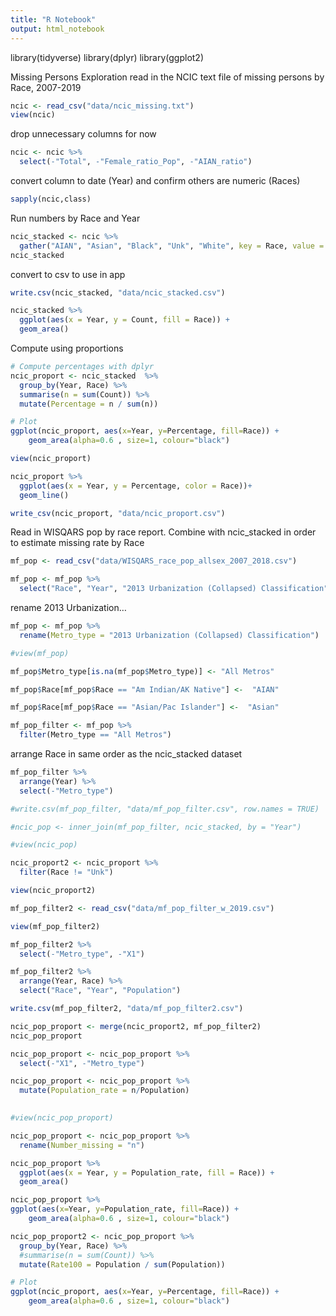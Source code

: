 ```yaml
---
title: "R Notebook"
output: html_notebook
---
```

library(tidyverse)
library(dplyr)
library(ggplot2)


Missing Persons Exploration 
read in the NCIC text file of missing persons by Race, 2007-2019
```r
ncic <- read_csv("data/ncic_missing.txt")
view(ncic)
```
drop unnecessary columns for now 
```r
ncic <- ncic %>% 
  select(-"Total", -"Female_ratio_Pop", -"AIAN_ratio")
```
convert column to date (Year) and confirm others are numeric (Races)
```r
sapply(ncic,class)
```
Run numbers by Race and Year
```r
ncic_stacked <- ncic %>%   
  gather("AIAN", "Asian", "Black", "Unk", "White", key = Race, value = Count)
ncic_stacked

```
convert to csv to use in app 
```r
write.csv(ncic_stacked, "data/ncic_stacked.csv")
```

```r
ncic_stacked %>% 
  ggplot(aes(x = Year, y = Count, fill = Race)) +
  geom_area()
```
Compute using proportions 
```r
# Compute percentages with dplyr
ncic_proport <- ncic_stacked  %>%
  group_by(Year, Race) %>%
  summarise(n = sum(Count)) %>%
  mutate(Percentage = n / sum(n))

# Plot
ggplot(ncic_proport, aes(x=Year, y=Percentage, fill=Race)) + 
    geom_area(alpha=0.6 , size=1, colour="black")
```
```r
view(ncic_proport)
```
```r
ncic_proport %>% 
  ggplot(aes(x = Year, y = Percentage, color = Race))+ 
  geom_line()
```
```r
write_csv(ncic_proport, "data/ncic_proport.csv")
```
Read in WISQARS pop by race report. Combine with ncic_stacked in order to estimate missing rate by Race  
```r
mf_pop <- read_csv("data/WISQARS_race_pop_allsex_2007_2018.csv")

```
```r
mf_pop <- mf_pop %>% 
  select("Race", "Year", "2013 Urbanization (Collapsed) Classification", "Population")
```
rename 2013 Urbanization...

```r
mf_pop <- mf_pop %>% 
  rename(Metro_type = "2013 Urbanization (Collapsed) Classification")
```
```r
#view(mf_pop)
```

```r
mf_pop$Metro_type[is.na(mf_pop$Metro_type)] <- "All Metros"
```
```r
mf_pop$Race[mf_pop$Race == "Am Indian/AK Native"] <-  "AIAN"
```
```r
mf_pop$Race[mf_pop$Race == "Asian/Pac Islander"] <-  "Asian"
```
```r
mf_pop_filter <- mf_pop %>% 
  filter(Metro_type == "All Metros")
```
arrange Race in same order as the ncic_stacked dataset
```r
mf_pop_filter %>% 
  arrange(Year) %>% 
  select(-"Metro_type")
```
```r
#write.csv(mf_pop_filter, "data/mf_pop_filter.csv", row.names = TRUE)
```

```r
#ncic_pop <- inner_join(mf_pop_filter, ncic_stacked, by = "Year")
```
```r
#view(ncic_pop)
```

```r
ncic_proport2 <- ncic_proport %>% 
  filter(Race != "Unk")
```
```r
view(ncic_proport2)
```
```r
mf_pop_filter2 <- read_csv("data/mf_pop_filter_w_2019.csv")
```

```r
view(mf_pop_filter2)
```
```r
mf_pop_filter2 %>% 
  select(-"Metro_type", -"X1")
```
```r
mf_pop_filter2 %>% 
  arrange(Year, Race) %>% 
  select("Race", "Year", "Population")
```
```r
write.csv(mf_pop_filter2, "data/mf_pop_filter2.csv")
```
```r
ncic_pop_proport <- merge(ncic_proport2, mf_pop_filter2)
ncic_pop_proport
```
```r
ncic_pop_proport <- ncic_pop_proport %>% 
  select(-"X1", -"Metro_type")
```
```r
ncic_pop_proport <- ncic_pop_proport %>% 
  mutate(Population_rate = n/Population)
  
```
```r
#view(ncic_pop_proport)
```
```r
ncic_pop_proport <- ncic_pop_proport %>% 
  rename(Number_missing = "n")
```
```r
ncic_pop_proport %>% 
  ggplot(aes(x = Year, y = Population_rate, fill = Race)) +
  geom_area()
```
```r
ncic_pop_proport %>% 
ggplot(aes(x=Year, y=Population_rate, fill=Race)) + 
    geom_area(alpha=0.6 , size=1, colour="black")
```
```r
ncic_pop_proport2 <- ncic_pop_proport %>%
  group_by(Year, Race) %>%
  #summarise(n = sum(Count)) %>%
  mutate(Rate100 = Population / sum(Population))

# Plot
ggplot(ncic_proport, aes(x=Year, y=Percentage, fill=Race)) + 
    geom_area(alpha=0.6 , size=1, colour="black")
```

